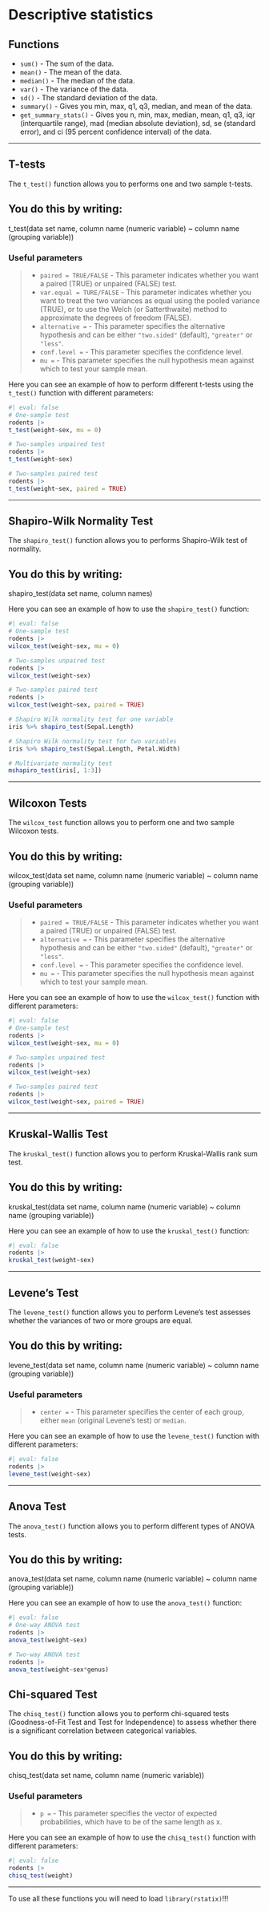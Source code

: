 # Descriptive statistics



::: callout-note
## Functions

-   `sum()` - The sum of the data.
-   `mean()` - The mean of the data.
-   `median()` - The median of the data.
-   `var()` - The variance of the data.
-   `sd()` - The standard deviation of the data.
-   `summary()` - Gives you min, max, q1, q3, median, and mean of the data.
-   `get_summary_stats()` - Gives you n, min, max, median, mean, q1, q3, iqr (interquartile range), mad (median absolute deviation), sd, se (standard error), and ci (95 percent confidence interval) of the data.
:::

------------------------------------------------------------------------

## T-tests

The `t_test()` function allows you to performs one and two sample t-tests.

::: callout-tip
## You do this by writing:

t_test(data set name, column name (numeric variable) \~ column name (grouping variable))
:::

### Useful parameters

> -   `paired = TRUE/FALSE` - This parameter indicates whether you want a paired (TRUE) or unpaired (FALSE) test.
> -   `var.equal = TURE/FALSE` - This parameter indicates whether you want to treat the two variances as equal using the pooled variance (TRUE), or to use the Welch (or Satterthwaite) method to approximate the degrees of freedom (FALSE).
> -   `alternative =` - This parameter specifies the alternative hypothesis and can be either `"two.sided"` (default), `"greater"` or `"less"`.
> -   `conf.level =` - This parameter specifies the confidence level.
> -   `mu =` - This parameter specifies the null hypothesis mean against which to test your sample mean.

Here you can see an example of how to perform different t-tests using the `t_test()` function with different parameters:

```r
#| eval: false
# One-sample test
rodents |> 
t_test(weight~sex, mu = 0)

# Two-samples unpaired test
rodents |> 
t_test(weight~sex)

# Two-samples paired test
rodents |>  
t_test(weight~sex, paired = TRUE)
```

------------------------------------------------------------------------

## Shapiro-Wilk Normality Test

The `shapiro_test()` function allows you to performs Shapiro-Wilk test of normality.

::: callout-tip
## You do this by writing:

shapiro_test(data set name, column names)
:::

Here you can see an example of how to use the `shapiro_test()` function:

```r
#| eval: false
# One-sample test
rodents |> 
wilcox_test(weight~sex, mu = 0)

# Two-samples unpaired test
rodents |> 
wilcox_test(weight~sex)

# Two-samples paired test
rodents |>  
wilcox_test(weight~sex, paired = TRUE)

# Shapiro Wilk normality test for one variable
iris %>% shapiro_test(Sepal.Length)

# Shapiro Wilk normality test for two variables
iris %>% shapiro_test(Sepal.Length, Petal.Width)

# Multivariate normality test
mshapiro_test(iris[, 1:3])
```

------------------------------------------------------------------------

## Wilcoxon Tests

The `wilcox_test` function allows you to perform one and two sample Wilcoxon tests.

::: callout-tip
## You do this by writing:

wilcox_test(data set name, column name (numeric variable) \~ column name (grouping variable))
:::

### Useful parameters

> -   `paired = TRUE/FALSE` - This parameter indicates whether you want a paired (TRUE) or unpaired (FALSE) test.
> -   `alternative =` - This parameter specifies the alternative hypothesis and can be either `"two.sided"` (default), `"greater"` or `"less"`.
> -   `conf.level =` - This parameter specifies the confidence level.
> -   `mu =` - This parameter specifies the null hypothesis mean against which to test your sample mean.

Here you can see an example of how to use the `wilcox_test()` function with different parameters:

```r
#| eval: false
# One-sample test
rodents |> 
wilcox_test(weight~sex, mu = 0)

# Two-samples unpaired test
rodents |> 
wilcox_test(weight~sex)

# Two-samples paired test
rodents |>  
wilcox_test(weight~sex, paired = TRUE)
```

------------------------------------------------------------------------

## Kruskal-Wallis Test

The `kruskal_test()` function allows you to perform Kruskal-Wallis rank sum test.

::: callout-tip
## You do this by writing:

kruskal_test(data set name, column name (numeric variable) \~ column name (grouping variable))
:::

Here you can see an example of how to use the `kruskal_test()` function:

```r
#| eval: false
rodents |> 
kruskal_test(weight~sex)
```

------------------------------------------------------------------------

## Levene's Test

The `levene_test()` function allows you to perform Levene's test assesses whether the variances of two or more groups are equal.

::: callout-tip
## You do this by writing:

levene_test(data set name, column name (numeric variable) \~ column name (grouping variable))
:::

### Useful parameters

> -   `center =` - This parameter specifies the center of each group, either `mean` (original Levene's test) or `median`.

Here you can see an example of how to use the `levene_test()` function with different parameters:

```r
#| eval: false
rodents |> 
levene_test(weight~sex)
```

------------------------------------------------------------------------

## Anova Test

The `anova_test()` function allows you to perform different types of ANOVA tests.

::: callout-tip
## You do this by writing:

anova_test(data set name, column name (numeric variable) \~ column name (grouping variable))
:::

Here you can see an example of how to use the `anova_test()` function:

```r
#| eval: false
# One-way ANOVA test
rodents |> 
anova_test(weight~sex)

# Two-way ANOVA test
rodents |> 
anova_test(weight~sex*genus)
```

## Chi-squared Test

The `chisq_test()` function allows you to perform chi-squared tests (Goodness-of-Fit Test and Test for Independence) to assess whether there is a significant correlation between categorical variables.

::: callout-tip
## You do this by writing:

chisq_test(data set name, column name (numeric variable))
:::

### Useful parameters

> -   `p =` - This parameter specifies the vector of expected probabilities, which have to be of the same length as x.

Here you can see an example of how to use the `chisq_test()` function with different parameters:

```r
#| eval: false
rodents |> 
chisq_test(weight)
```

------------------------------------------------------------------------

::: callout-important
To use all these functions you will need to load `library(rstatix)`!!!
:::
